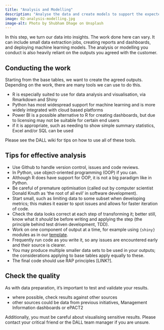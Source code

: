 ```yaml
---
title: "Analysis and Modelling"
description: "Analyse the data and create models to support the expected outputs."
image: 02-analysis-modelling.jpg
image-alt: Photo by Shubham Dhage on Unsplash
---
```


In this step, we turn our data into insights. The work done here can vary. It can include small data extraction jobs, creating reports and dashboards, and deploying machine learning models. The analysis or modelling you conduct is also heavily reliant on the outputs you agreed with the customer.

## Conducting the work
Starting from the base tables, we want to create the agreed outputs. Depending on the work, there are many tools we can use to do this. 

- R is especially suited to use for data analysis and visualisation, via Rmarkdown and Shiny
- Python has most widespread support for machine learning and is more widely integrated with cloud based platforms
- Power BI is a possible alternative to R for creating dashboards, but due to licensing may not be suitable for certain end users
- if it is appropriate, such as needing to show simple summary statistics, Excel and/or SQL can be used

Please see the DALL wiki for tips on how to use all of these tools.

## Tips for effective analysis
- Use Github to handle version control, issues and code reviews.
- In Python, use object-oriented programming (OOP) if you can. 
- Although R does have support for OOP, it is not a big paradigm like in Python.
- Be careful of premature optimisation (called out by computer scientist Donald Knuth as 'the root of all evil' in software development).
- Start small, such as limiting data to some subset when developing metrics; this makes it easier to spot issues and allows for faster iteration of code.
- Check the data looks correct at each step of transforming it; better still, know what it _should_ be before writing and applying the step (the principle behind test driven development, TDD).
- Work on one component of output at a time, for example using `{shiny}` modules as in our [template](https://github.com/nhsbsa-data-analytics/nhsbsaShinyR).
- Frequently run code as you write it, so any issues are encountered early and their source is clearer.
- You may produce multiple smaller data sets to be used in your outputs; the considerations applying to base tables apply equally to these.
- The final code should use RAP principles [LINK?].

## Check the quality
As with data preparation, it's important to test and validate your results. 

- where possible, check results against other sources
- other sources could be data from previous initiatives, Management Information dashboards or ePACT2

Additionally, you must be careful about visualising sensitive results. Please contact your critical friend or the DALL team manager if you are unsure.